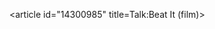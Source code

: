 <article id="14300985" title=Talk:Beat It (film)>
	<talkpage id="14300985" title="Talk:Beat It (film)">
{{WikiProject Film|class=stub|needs-image=yes|American-task-force=yes|Silent=yes}}
	</talkpage>
</article>